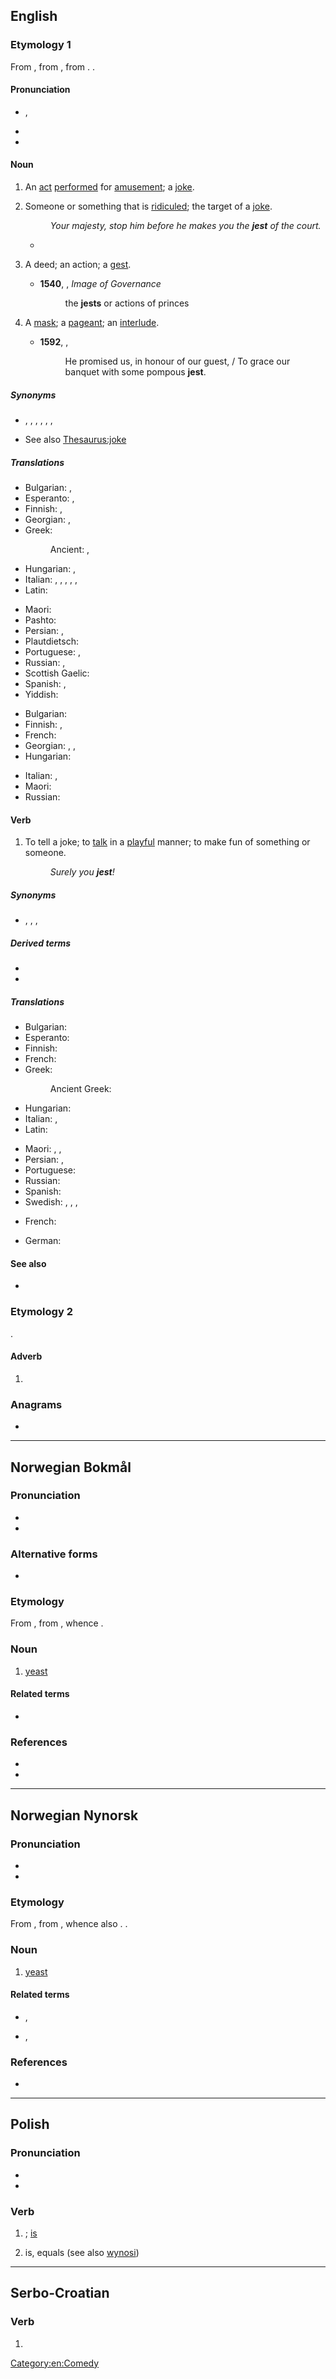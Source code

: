 {{also|Jëst|jesť}}
==English==

===Etymology 1===
From {{inh|en|enm|geste||idle tale}}, from {{der|en|fro|geste||acts, exploits}}, from {{der|en|la|gesta||acts, deeds}}. {{doublet|en|gest}}.

====Pronunciation====
* {{enPR|jĕst}}, {{IPA|en|/dʒɛst/}}
* {{audio|en|en-us-jest.ogg|Audio (US)}}
* {{rhymes|en|ɛst}}

====Noun====
{{en-noun}}

# {{lb|en|archaic}} An [[act]] [[perform]]ed for [[amusement]]; a [[joke]].
# {{lb|en|archaic}} Someone or something that is [[ridicule]]d; the target of a [[joke]].
#: ''Your majesty, stop him before he makes you the '''jest''' of the court.''
#* {{RQ:Shakespeare Richard 3|III|ii|passage=Then let me be your '''jest'''; I deserve it.}}
# {{lb|en|obsolete}} A deed; an action; a [[gest]].
#* '''1540''', {{w|Thomas Elyot}}, ''Image of Governance''
#*: the '''jests''' or actions of princes
# {{lb|en|obsolete}} A [[mask]]; a [[pageant]]; an [[interlude]].
#: {{rfquotek|en|Nares}}
#* '''1592''', {{w|Thomas Kyd}}, ''{{w|The Spanish Tragedy}}''
#*: He promised us, in honour of our guest, / To grace our banquet with some pompous '''jest'''.

=====Synonyms=====
* {{sense|joke}} {{l|en|prank}}, {{l|en|gag}}, {{l|en|laughingstock}}, {{l|en|banter}}, {{l|en|crack}}, {{l|en|wisecrack}}, {{l|en|witticism}}
* See also [[Thesaurus:joke]]

=====Translations=====
{{trans-top|joke}}
* Bulgarian: {{t+|bg|шега|f}}, {{t+|bg|закачка|f}}
* Esperanto: {{t|eo|ŝerco}}, {{t+|eo|blago}}
* Finnish: {{t+|fi|pila}}, {{t+|fi|vitsi}}
* Georgian: {{t|ka|ხუმრობა}}, {{t|ka|ოხუნჯობა}}
* Greek:
*: Ancient: {{t|grc|χλεύη|f}}, {{t|grc|σκῶμμα|n}}
* Hungarian: {{t+|hu|tréfa}}, {{t|hu|tréfálkozás}}
* Italian: {{t+|it|scherzo}}, {{t+|it|barzelletta}}, {{t+|it|battuta|f}}, {{t+|it|celia|f}}, {{t+|it|arguzia|f}}, {{t+|it|facezia|f}}
* Latin: {{t|la|iocus|m}}
{{trans-mid}}
* Maori: {{t|mi|takao}}
* Pashto: {{t+|ps|ټوکه|f|tr=ṭoka}}
* Persian: {{t+|fa|شوخی|tr=šuxi}}, {{t+|fa|مزاح|tr=mezâh}} {{qualifier|formal, dated}}
* Plautdietsch: {{t|pdt|Spos|n}}
* Portuguese: {{t+|pt|gracejo|m}}, {{t+|pt|piada|f}}
* Russian: {{t+|ru|насме́шка|f}}, {{t+|ru|остро́та|f}} {{qualifier|not to confuse with острота́ - bitterness, sharpness, etc.}}
* Scottish Gaelic: {{t|gd|fealla-dhà|m}}
* Spanish: {{t+|es|broma|f}}, {{t+|es|chiste|m}}
* Yiddish: {{t|yi|שפּאַס|m}}
{{trans-bottom}}

{{trans-top|target of a joke}}
* Bulgarian: {{t+|bg|посмешище}}
* Finnish: {{t|fi|naurunaihe}}, {{t+|fi|vitsi}}
* French: {{t+|fr|risée|f}}
* Georgian: {{t|ka|დაცინვის საგანი}}, {{t|ka|დასაცინი}}, {{t|ka|სასაცილო}}
* Hungarian: {{t|hu|nevetség tárgya}}
{{trans-mid}}
* Italian: {{t+|it|zimbello|m}}, {{t|it|[[oggetto]] [[di]] [[scherno]]}}
* Maori: {{t|mi|omeke}}
* Russian: {{t+|ru|посме́шище|n}}
{{trans-bottom}}

====Verb====
{{en-verb}}

# To tell a joke; to [[talk]] in a [[playful]] manner; to make fun of something or someone. <!--transitive and intransitive-->
#: ''Surely you '''jest'''!''

=====Synonyms=====
* {{sense|to joke}} {{l|en|banter}}, {{l|en|kid}}, {{l|en|mock}}, {{l|en|tease}}

=====Derived terms=====
* {{l|en|jester}}
* {{l|en|jestingly}}

=====Translations=====
{{trans-top|to tell a joke}}
* Bulgarian: {{t|bg|шегувам се}}
* Esperanto: {{t|eo|ŝerci}}
* Finnish: {{t+|fi|vitsailla}}
* French: {{t+|fr|plaisanter}}
* Greek: {{t+|el|πειράζω}}
*: Ancient Greek: {{t|grc|σκώπτω}}
* Hungarian: {{t+|hu|tréfálkozik}}
* Italian: {{t+|it|scherzare}}, {{t|it|affabulare}}
* Latin: {{t|la|iocor}}
{{trans-mid}}
* Maori: {{t|mi|nene}}, {{t|mi|whakanene}}, {{t|mi|kārikarika}}
* Persian: {{t+|fa|لاغیدن|tr=lâğidan|sc=fa-Arab}} {{qual|obsolete}}, {{t+|fa|شوخی کردن|tr=šuxi kardan}}
* Portuguese: {{t+|pt|gracejar}}
* Russian: {{t+|ru|шути́ть}}
* Spanish: {{t+|es|bromear}}
* Swedish: {{t+|sv|skämta}}, {{t+|sv|skoja}}, {{t+|sv|driva}}, {{t+|sv|gyckla}}
{{trans-bottom}}

{{checktrans-top}}
* French: {{t+check|fr|blaguer}}
{{trans-mid}}
* German: {{t-check|de|Spaß machen}}
{{trans-bottom}}

====See also====
* {{pedialite}}

===Etymology 2===
{{pronunciation spelling of|en|just}}.

====Adverb====
{{en-adv|-}}

# {{lb|en|AAVE|Southern US}} {{alternative spelling of|en|just}}

===Anagrams===
* {{anagrams|en|a=ejst|ESTJ|Jets|jets}}

[[Category:en:Comedy]]

----

==Norwegian Bokmål==

===Pronunciation===
* {{IPA|nb|/jest/}}
* {{homophones|nb|gjest}}

===Alternative forms===
* {{alter|nb|jester}}

===Etymology===
From {{inh|nb|non|jǫstr}}, from {{inh|nb|gem-pro|*jestuz}}, whence {{cog|en|yeast}}.

===Noun===
{{nb-noun-m1}}

# [[yeast]]
#: {{syn|nb|gjær}}

====Related terms====
* {{l|nb|ese}}

===References===
* {{R:The Bokmål Dictionary}}
* {{R:NAOB}}

----

==Norwegian Nynorsk==

===Pronunciation===
* {{IPA|nn|/jest/}}
* {{homophones|nn|gjest}}

===Etymology===
{{root|nn|ine-pro|*yes-}}
From {{inh|nn|non|jǫstr}}, from {{inh|nn|gem-pro|*jestuz}}, whence also {{cog|en|yeast}}. {{doublet|nn|jester}}.

===Noun===
{{nn-noun-m1}}

# [[yeast]]
#: {{syn|nn|gjær}}

====Related terms====
* {{l|nn|asa}}, {{l|nn|ase}}
* {{l|nn|esa}}, {{l|nn|ese}}

===References===
* {{R:The Nynorsk Dictionary}}

----

==Polish==

===Pronunciation===
* {{pl-IPA}}
* {{audio|pl|Pl-jest.ogg|Audio}}

===Verb===
{{head|pl|verb form}}

# {{inflection of|pl|być||3|s|pres|indc}}; [[is]]
#: {{ux|pl|Ona '''jest''' ładna.|translation=She's pretty.|inline=1}}
#: {{ux|pl|Agnieszka '''jest''' studentką.|translation=Agnieszka is a student.|inline=1}}
# {{lb|pl|mathematics}} is, equals (see also [[wynosi]])
#: {{ux|pl|dwa plus dwa '''jest''' cztery.|translation=Two plus two is four.|inline=1}}

----

==Serbo-Croatian==

===Verb===
{{sh-verb-form}}

# {{verb form of|sh|biti|bȉti|3|s|pres}}